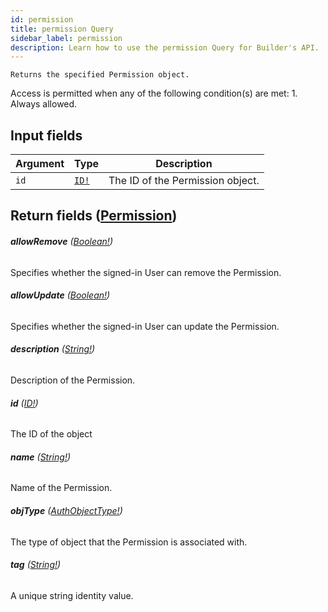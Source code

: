 ```yaml
---
id: permission
title: permission Query
sidebar_label: permission
description: Learn how to use the permission Query for Builder's API.
---
```


    Returns the specified Permission object.

Access is permitted when any of the following condition(s) are met: 1. Always allowed.

## Input fields

| Argument | Type                              | Description                      |
| -------- | --------------------------------- | -------------------------------- |
| `id`     | [`ID!`](/self-managed/composer/builder/api/schema/scalar/ID.mdx) | The ID of the Permission object. |

## Return fields ([Permission](/self-managed/composer/builder/api/schema/object/Permission.mdx))

###### <b>allowRemove</b> ([Boolean!](/self-managed/composer/builder/api/schema/scalar/Boolean.mdx))

Specifies whether the signed-in User can remove the Permission.

###### <b>allowUpdate</b> ([Boolean!](/self-managed/composer/builder/api/schema/scalar/Boolean.mdx))

Specifies whether the signed-in User can update the Permission.

###### <b>description</b> ([String!](/self-managed/composer/builder/api/schema/scalar/String.mdx))

Description of the Permission.

###### <b>id</b> ([ID!](/self-managed/composer/builder/api/schema/scalar/ID.mdx))

The ID of the object

###### <b>name</b> ([String!](/self-managed/composer/builder/api/schema/scalar/String.mdx))

Name of the Permission.

###### <b>objType</b> ([AuthObjectType!](/self-managed/composer/builder/api/schema/object/AuthObjectType.mdx))

The type of object that the Permission is associated with.

###### <b>tag</b> ([String!](/self-managed/composer/builder/api/schema/scalar/String.mdx))

A unique string identity value.
